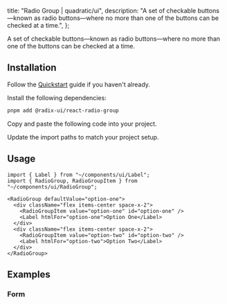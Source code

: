 
  title: "Radio Group | quadratic/ui",
  description: "A set of checkable buttons—known as radio buttons—where no more than one of the buttons can be checked at a time.",
};

<Title>Radio Group</Title>
<Description>A set of checkable buttons—known as radio buttons—where no more than one of the buttons can be checked at a time.</Description>
<ComponentPreview id="radioGroup" />

## Installation
<Steps>

<StepTitle>Follow the [Quickstart](/docs/getting-started/guides/quickstart) guide if you haven't already.</StepTitle>

<StepTitle>Install the following dependencies:</StepTitle>
<StepContent>
```bash
pnpm add @radix-ui/react-radio-group
```
</StepContent>

<StepTitle>Copy and paste the following code into your project.</StepTitle>
<StepContent>
<FileSource id="radioGroup" />
</StepContent>

<StepTitle>Update the import paths to match your project setup.</StepTitle>

</Steps>

## Usage
```tsx
import { Label } from "~/components/ui/Label";
import { RadioGroup, RadioGroupItem } from "~/components/ui/RadioGroup";
```
```tsx
<RadioGroup defaultValue="option-one">
  <div className="flex items-center space-x-2">
    <RadioGroupItem value="option-one" id="option-one" />
    <Label htmlFor="option-one">Option One</Label>
  </div>
  <div className="flex items-center space-x-2">
    <RadioGroupItem value="option-two" id="option-two" />
    <Label htmlFor="option-two">Option Two</Label>
  </div>
</RadioGroup>
```

## Examples

### Form
<ComponentPreview id="radioGroupForm" />

<Footer previousLabel="Progress" previousHref="/docs/components/primitives/progress" nextLabel="Resizable" nextHref="/docs/components/primitives/resizable" />

